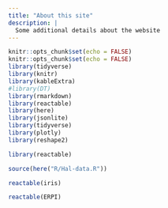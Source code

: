 ```yaml
---
title: "About this site"
description: |
  Some additional details about the website
---
```


```r
knitr::opts_chunk$set(echo = FALSE)
knitr::opts_chunk$set(echo = FALSE)
library(tidyverse)
library(knitr)
library(kableExtra)
#library(DT)
library(rmarkdown)
library(reactable)
library(here)
library(jsonlite)
library(tidyverse)
library(plotly)
library(reshape2)

library(reactable)

source(here("R/Hal-data.R"))
```



```r
reactable(iris)
```

```r
reactable(ERPI)
```


